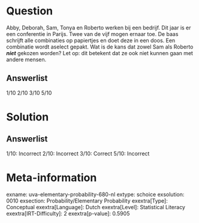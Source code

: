 Question
========

Abby, Deborah, Sam, Tonya en Roberto werken bij een bedrijf. Dit jaar is
er een conferentie in Parijs. Twee van de vijf mogen ernaar toe. De baas
schrijft alle combinaties op papiertjes en doet deze in een doos. Een
combinatie wordt aselect gepakt. Wat is de kans dat zowel Sam als
Roberto ***niet*** gekozen worden? Let op: dit betekent dat ze ook niet
kunnen gaan met andere mensen.

Answerlist
----------

1/10
2/10
3/10
5/10

Solution
========

Answerlist
----------

1/10: Incorrect
2/10: Incorrect
3/10: Correct
5/10: Incorrect

Meta-information
================
exname: uva-elementary-probability-680-nl
extype: schoice
exsolution: 0010
exsection: Probability/Elementary Probability
exextra[Type]: Conceptual
exextra[Language]: Dutch
exextra[Level]: Statistical Literacy
exextra[IRT-Difficulty]: 2
exextra[p-value]: 0.5905
